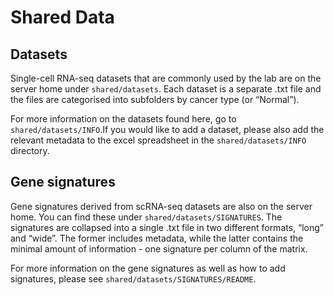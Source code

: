 # Shared Data {#sharedData}

## Datasets
Single-cell RNA-seq datasets that are commonly used by the lab are on the server home under `shared/datasets`. Each dataset is a separate .txt file and the files are categorised into subfolders by cancer type (or "Normal").

For more information on the datasets found here, go to `shared/datasets/INFO`.If you would like to add a dataset, please also add the relevant metadata to the excel spreadsheet in the `shared/datasets/INFO` directory.

## Gene signatures
Gene signatures derived from scRNA-seq datasets are also on the server home. You can find these under `shared/datasets/SIGNATURES`. The signatures are collapsed into a single .txt file in two different formats, "long" and "wide". The former includes metadata, while the latter contains the minimal amount of information - one signature per column of the matrix.

For more information on the gene signatures as well as how to add signatures, please see `shared/datasets/SIGNATURES/README`.
